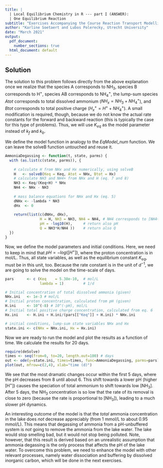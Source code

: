 ```yaml
---
title: |
  | Local Equilibrium Chemistry in R --- part I (ANSWER):
  | One Equilibrium Reaction
subtitle: "Exercises Accompanying the Course Reaction Transport Modelling in the Hydrosphere"
author: "Karline Soetaert and Lubos Polerecky, Utrecht University"
date: "March 2021"
output:
  pdf_document:
    number_sections: true
  html_document: default
---
```


## Solution

The solution to this problem follows directly from the above explanation once we realize that the species A corresponds to NH$_3$, species B corresponds to H$^+$, species AB corresponds to NH$_4^+$, the lump-sum species $Atot$ corresponds to total dissolved ammonium ($NH_x = NH_3 + NH_4^+$), and $Btot$ corresponds to total positive charge ($H_x^+ = H^+ + NH_4^+$). A small modification is required, though, because we do not know the actual rate constants for the forward and backward reaction (this is typically the case for this type of problems). Thus, we will use $K_{eq}$ as the model parameter instead of $k_f$ and $k_b$.

We define the model function in analogy to the *EqModel_num* function. We can leave the solveB function untouched and reuse it.

```r
AmmoniaDegassing <- function(t, state, parms) {
  with (as.list(c(state, parms)), {
    
    # calculate H from NHx and Hx numerically, using solveB
    H   <- solveB(Keq = Keq, Atot = NHx, Btot = Hx) 
    # calculate NH3 and NH4+ from NHx and H (eq. 7 and 8)
    NH3 <- Keq/(Keq+H) * NHx
    NH4 <- NHx - NH3
    
    # mass balance equations for NHx and Hx (eq. 5)
    dNHx <- -lambda * NH3
    dHx  <- 0
    
    return(list(c(dNHx, dHx), 
                H = H, NH3 = NH3, NH4 = NH4, # NH4 corresponds to [NH4+]
                pH = -log10(H),     # return also pH
                Q = NH3*H/NH4 ))    # return also Q
  })
}
```

Now, we define the model parameters and initial conditions. Here, we need to keep in mind that $pH=-log([H^+])$, where the proton concentration is in mol/L. Thus, all state variables, as well as the equilibrium constant $K_{eq}$, must be in this unit, too. Because the rate constant is in the unit of $d^{-1}$, we are going to solve the model on the time-scale of days.

```r
pars      <- c (Keq    = 5.38e-10,  # mol/L
                lambda = 1)         # 1/d

# Initial concentration of total dissolved ammonia (given)
NHx.ini   <- 1e-3 # mol/L
# Initial proton concentration, calculated from pH (given)
H.ini     <- 10^(-8) # 10^(-pH), mol/L
# Initial total positive charge concentration, calculated from eq. 6
Hx.ini    <- H.ini + H.ini/(pars[["Keq"]] + H.ini) * NHx.ini

# initial conditions, lump-sum state variables NHx and Hx
state.ini <- c(NHx = NHx.ini, Hx = Hx.ini)
```

Now we are ready to run the model and plot the results as a function of time. We calculate the results for 20 days.

```r
require(deSolve)
times <- seq(from=0, to=20, length.out=100) # days
out <- ode(y=state.ini, times=times, func=AmmoniaDegassing, parms=pars)
plot(out, mfrow=c(2,4), xlab="time (d)")
```
We see that the most dramatic changes occur within the first 5 days, where the pH decreases from 8 until about 6. This shift towards a lower pH (higher [H$^+$]) causes the speciation of total ammonium to shift towards low [NH$_3$]. After 5 days, the NH$_3$ concentration is so low that the rate of its removal is close to zero (because the rate is proportional to [NH$_3$]), leading to a much slower pH dynamics.

An interesting outcome of the model is that the *total* ammonia concentration in the lake does *not* decrease appreciably (from 1 mmol/L to about 0.95 mmol/L). This means that degassing of ammonia from a pH-unbuffered system is *not* going to remove the ammonia from the lake water. The lake would stop smelling bad, but it would not stop being polluted. Note, however, that this result is derived based on an unrealistic assumption that ammonia degassing is the only process that affects the pH of the lake water. To overcome this problem, we need to enhance the model with other relevant processes, namely water dissociation and buffering by dissolved inorganic carbon, which will be done in the next exercises.

